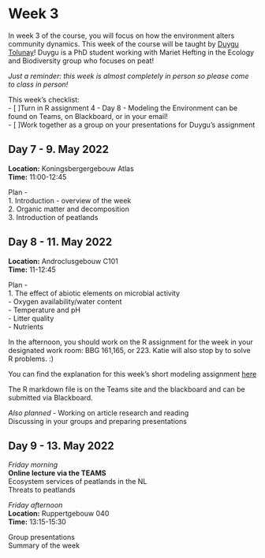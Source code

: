 # Week 3 {#week3}

In week 3 of the course, you will focus on how the environment alters community dynamics. This week of the course will be taught by [Duygu Tolunay](https://www.uu.nl/medewerkers/DTolunay)! Duygu is a PhD student working with Mariet Hefting in the Ecology and Biodiversity group who focuses on peat! 

*Just a reminder: this week is almost completely in person so please come to class in person!* 

This week's checklist:  
- [  ]Turn in R assignment 4 - Day 8 - Modeling the Environment can be found on Teams, on Blackboard, or in your email!   
- [  ]Work together as a group on your presentations for Duygu's assignment

## Day 7 - 9. May 2022 

**Location:** Koningsbergergebouw Atlas  
**Time:** 11:00-12:45  

Plan -  
1. Introduction - overview of the week   
2. Organic matter and decomposition   
3. Introduction of peatlands   

## Day 8 - 11. May 2022

**Location:** Androclusgebouw C101   
**Time:** 11-12:45   

Plan -   
1. The effect of abiotic elements on microbial activity   
  - Oxygen availability/water content   
  - Temperature and pH   
  - Litter quality   
  - Nutrients   

In the afternoon, you should work on the R assignment for the week in your designated work room: BBG 161,165, or 223. Katie will also stop by to solve R problems. :)

You can find the explanation for this week's short modeling assignment [here](https://youtu.be/tvEakJujUw4)  

The R markdown file is on the Teams site and the blackboard and can be submitted via Blackboard.   

*Also planned* - 
Working on article research and reading  
Discussing in your groups and preparing presentations     

## Day 9 - 13. May 2022 

*Friday morning*  
**Online lecture via the TEAMS**   
Ecosystem services of peatlands in the NL  
Threats to peatlands   


*Friday afternoon*  
**Location:** Ruppertgebouw 040    
**Time:** 13:15-15:30  

Group presentations   
Summary of the week   

